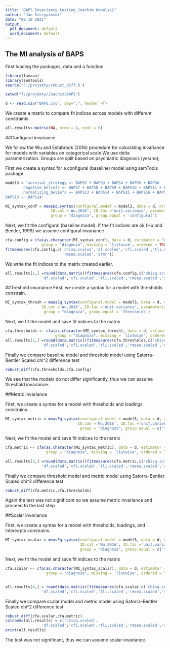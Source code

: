 ```yaml
---
title: "BAPS Invariance testing Joachim_Kowalski"
author: "Jan Szczypiński"
date: "08 10 2021"
output:
  pdf_document: default
  word_document: default
---
```


## The MI analysis of BAPS

First loading the packages, data and a function
```r
library(lavaan)
library(semTools)
source('F:/projekty/robust_diff.R')

setwd("f:/projekty/Joachim/BAPS")

d <- read.csv("BAPS.csv", sep=",", header =T)
```

We create a matrix to compare fit indices across models with different constraints
```r

all.results<-matrix(NA, nrow = 4, ncol = 6)

```

##Configural invariance 

We follow the Wu and Estabrook (2016) procedure for caluclating invariance for models with variables on categorical scale
We use delta parametrization.
Groups are split based on psychiatric diagnosis (yes/no);

First we create a syntax for a configural (baseline) model using semTools package
```r

model3 = 'survival_strategy =~ BAPS2 + BAPS3 + BAPS4 + BAPS5 + BAPS6
        negative_beliefs =~ BAPS7 + BAPS8 + BAPS9 + BAPS10 + BAPS11 + BAPS12
        normalizing_beliefs =~ BAPS13 + BAPS14 + BAPS15 + BAPS16 + BAPS17 + BAPS18
BAPS13 ~~ BAPS14'

MI_syntax_conf = measEq.syntax(configural.model = model3, data = d, ordered = TRUE, 
                    ID.cat ='Wu.2016', ID.fac ='unit.variance', parameterization = 'delta',
                    group = "diagnoza", group.equal = 'configural')
```
Next, we fit the configural (baseline model).
If the fit indices are ok (Hu and Bentler, 1999) we assume configural invariance
```r
cfa.config = cfa(as.character(MI_syntax_conf), data = d, estimator = "WLSMV", 
                group = "diagnoza", missing = 'listwise', ordered = TRUE)
fitmeasures(cfa.config,c('chisq.scaled','df.scaled','cfi.scaled','tli.scaled',
                         'rmsea.scaled','srmr'))
```

We write the fit indices to the matrix created earlier.

```r
all.results[1,] =round(data.matrix((fitmeasures(cfa.config,c('chisq.scaled',
                'df.scaled','cfi.scaled','tli.scaled','rmsea.scaled','srmr')))), digits = 4)
```

##Treshold invariance 
First, we create a syntax for a model with thresholds constrain.
```r
MI_syntax_thresh = measEq.syntax(configural.model = model3, data = d, ordered = TRUE, 
                ID.cat ='Wu.2016', ID.fac ='unit.variance', parameterization = 'delta',
                 group = "diagnoza", group.equal = 'thresholds')
```
Next, we fit the model and  save  fit indices to the matrix

```r
cfa.thresholds <- cfa(as.character(MI_syntax_thresh), data = d, estimator = "WLSMV", 
                      group = "diagnoza", missing = 'listwise', ordered = TRUE)
all.results[2,] =round(data.matrix((fitmeasures(cfa.thresholds,c('chisq.scaled',
                'df.scaled','cfi.scaled','tli.scaled','rmsea.scaled','srmr')))),digits = 4)
```
Finally we compare baseline model and threshold model using Satorra-Bentler Scaled chi^2 difference test
```r
robust_diff(cfa.thresholds,cfa.config)
```
We see that the models do not differ significantly, thus we can assume threshold invariance.

##Metric invariance

First, we create a syntax for a model with thresholds and loadings constrains.

```r
MI_syntax_metric = measEq.syntax(configural.model = model3, data = d, ordered = TRUE, 
                                ID.cat ='Wu.2016', ID.fac ='unit.variance', parameterization = 'delta',
                                 group = "diagnoza", group.equal = c('thresholds','loadings'))

```
Next, we fit the model and  save  fit indices to the matrix

```r
cfa.metric <- cfa(as.character(MI_syntax_metric), data = d, estimator = "WLSMV", 
                  group = "diagnoza", missing = 'listwise', ordered = TRUE)

all.results[3,] =round(data.matrix((fitmeasures(cfa.metric,c('chisq.scaled',
                'df.scaled','cfi.scaled','tli.scaled','rmsea.scaled','srmr')))),digits = 4)
```
Finally we compare threshold model and metric model using Satorra-Bentler Scaled chi^2 difference test
```r
robust_diff(cfa.metric,cfa.thresholds)
```
Again the test was not significant so we assume metric invariance and proceed to the last step

##Scalar invariance

First, we create a syntax for a model with thresholds, loadings, and intercepts constrains.

```r
MI_syntax_scalar = measEq.syntax(configural.model = model3, data = d, ordered = TRUE, 
                                 ID.cat ='Wu.2016', ID.fac ='unit.variance', parameterization = 'delta',
                                 group = "diagnoza", group.equal = c('thresholds','loadings','intercepts'))

```
Next, we fit the model and  save  fit indices to the matrix

```r
cfa.scalar <- cfa(as.character(MI_syntax_scalar), data = d, estimator = "WLSMV", 
                  group = "diagnoza", missing = 'listwise', ordered = TRUE)


all.results[4,] = round(data.matrix((fitmeasures(cfa.scalar,c('chisq.scaled',
                'df.scaled','cfi.scaled','tli.scaled','rmsea.scaled','srmr')))),digits =4)
```
Finally we compare scalar model and metric model using Satorra-Bentler Scaled chi^2 difference test
```r
robust_diff(cfa.scalar,cfa.metric)
colnames(all.results) = c('chisq.scaled',
                'df.scaled','cfi.scaled','tli.scaled','rmsea.scaled','srmr')
print(all.results)
```
The test was not significant, thus we can assume scalar invariance. 
